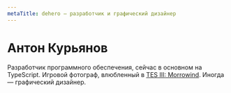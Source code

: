```yaml
---
metaTitle: dehero — разработчик и графический дизайнер
---
```


# Антон Курьянов

Разработчик программного обеспечения, сейчас в основном на TypeScript. Игровой фотограф, влюбленный в
[TES III: Morrowind](https://mwscr.dehero.site). Иногда — графический дизайнер.
